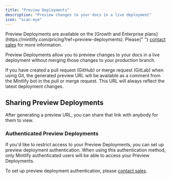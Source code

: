 ```yaml
---
title: "Preview Deployments"
description: "Preview changes to your docs in a live deployment"
icon: "scan-eye"
---
```


<Info>
  Preview Deployments are available on the [Growth and Enterprise
  plans](https://mintlify.com/pricing?ref=preview-deployments). Please{" "}
  <a href="mailto:sales@mintlify.com">contact sales</a> for more information.
</Info>

Preview Deployments allow you to preview changes to your docs in a live deployment without merging those changes to your production branch.

If you have created a pull request (GitHub) or merge request (GitLab) when using Git, the generated preview URL will be available as a comment from the Mintlify bot in the pull or merge request. This URL will always reflect the latest deployment changes.

## Sharing Preview Deployments

After generating a preview URL, you can share that link with anybody for them to view.

### Authenticated Preview Deployments

If you'd like to restrict access to your Preview Deployments, you can set up preview deployment authentication. When using this authentication method, only Mintlify authenticated users will be able to access your Preview Deployments.

To set up preview deployment authentication, please [contact sales](mailto:sales@mintlify.com).
